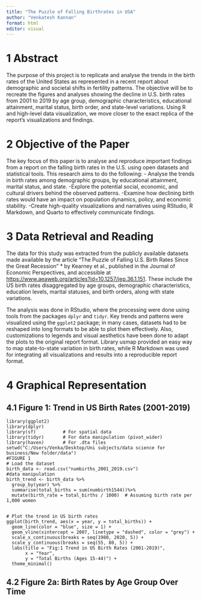 ---
title: "The Puzzle of Falling Birthrates in USA"
author: "Venkatesh Kannan"
format: html
editor: visual
---

# 1 Abstract

The purpose of this project is to replicate and analyse the trends in the birth rates of the United States as represented in a recent report about demographic and societal shifts in fertility patterns. The objective will be to recreate the figures and analyses showing the decline in U.S. birth rates from 2001 to 2019 by age group, demographic characteristics, educational attainment, marital status, birth order, and state-level variations. Using R and high-level data visualization, we move closer to the exact replica of the report's visualizations and findings.

# 2 Objective of the Paper

The key focus of this paper is to analyse and reproduce important findings from a report on the falling birth rates in the U.S. using open datasets and statistical tools. This research aims to do the following: - Analyse the trends in birth rates among demographic groups, by educational attainment, marital status, and state. -Explore the potential social, economic, and cultural drivers behind the observed patterns. -Examine how declining birth rates would have an impact on population dynamics, policy, and economic stability. -Create high-quality visualizations and narratives using RStudio, R Markdown, and Quarto to effectively communicate findings.

# 3 Data Retrieval and Reading

The data for this study was extracted from the publicly available datasets made available by the article "The Puzzle of Falling U.S. Birth Rates Since the Great Recession" \* by Kearney et al., published in the Journal of Economic Perspectives, and accessible at <https://www.aeaweb.org/articles?id=10.1257/jep.36.1.151>. These include the US birth rates disaggregated by age groups, demographic characteristics, education levels, marital statuses, and birth orders, along with state variations.

The analysis was done in RStudio, where the processing were done using tools from the packages `dplyr` and `tidyr`. Key trends and patterns were visualized using the `ggplot2` package; in many cases, datasets had to be reshaped into long formats to be able to plot them effectively. Also, customizations to legends and visual aesthetics have been done to adapt the plots to the original report format. Library usmap provided an easy way to map state-to-state variation in birth rates, while R Markdown was used for integrating all visualizations and results into a reproducible report format.

# 4 Graphical Representation

## 4.1 Figure 1: Trend in US Birth Rates (2001-2019)

```{}
library(ggplot2)
library(dplyr)
library(sf)          # For spatial data
library(tidyr)       # For data manipulation (pivot_wider)
library(haven)       # For .dta files
setwd("C:/Users/Venka/Desktop/Uni subjects/data science for business/New folder/data")
#FIGURE 1
# Load the dataset
birth_data <- read.csv("numbirths_2001_2019.csv")
#data manipulation
birth_trend <- birth_data %>%
  group_by(year) %>%
  summarise(total_births = sum(numbirth1544))%>%
  mutate(birth_rate = total_births / 1000)  # Assuming birth rate per 1,000 women


# Plot the trend in US birth rates
ggplot(birth_trend, aes(x = year, y = total_births)) +
  geom_line(color = "blue", size = 1) +
  geom_vline(xintercept = 2007, linetype = "dashed", color = "grey") + 
  scale_x_continuous(breaks = seq(1980, 2020, 5)) +
  scale_y_continuous(breaks = seq(55, 80, 5)) +
  labs(title = "Fig:1 Trend in US Birth Rates (2001-2019)",
       x = "Year",
       y = "Total Births (Ages 15-44)") +
  theme_minimal()
```

## 4.2 Figure 2a: Birth Rates by Age Group Over Time
```{r}

```

